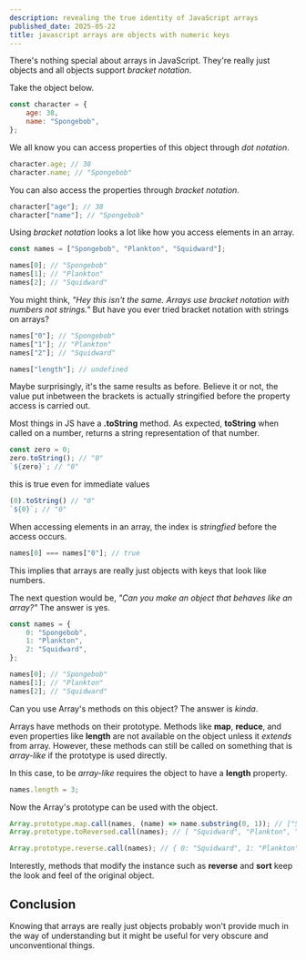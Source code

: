```yaml
---
description: revealing the true identity of JavaScript arrays
published_date: 2025-05-22
title: javascript arrays are objects with numeric keys
---
```


There's nothing special about arrays in JavaScript. They're really just objects and all objects support _bracket notation_.

Take the object below.

```js
const character = {
	age: 38,
	name: "Spongebob",
};
```

We all know you can access properties of this object through _dot notation_.

```js
character.age; // 38
character.name; // "Spongebob"
```

You can also access the properties through _bracket notation_.

```js
character["age"]; // 38
character["name"]; // "Spongebob"
```

Using _bracket notation_ looks a lot like how you access elements in an array.

```js
const names = ["Spongebob", "Plankton", "Squidward"];

names[0]; // "Spongebob"
names[1]; // "Plankton"
names[2]; // "Squidward"
```

You might think, _"Hey this isn't the same. Arrays use bracket notation with numbers not strings."_ But have you ever tried bracket notation with strings on arrays?

```js
names["0"]; // "Spongebob"
names["1"]; // "Plankton"
names["2"]; // "Squidward"

names["length"]; // undefined
```

Maybe surprisingly, it's the same results as before. Believe it or not, the value put inbetween the brackets is actually stringified before the property access is carried out.

Most things in JS have a **.toString** method. As expected, **toString** when called on a number, returns a string representation of that number.

```js
const zero = 0;
zero.toString(); // "0"
`${zero}`; // "0"
```

this is true even for immediate values

```js
(0).toString() // "0"
`${0}`; // "0"
```

When accessing elements in an array, the index is _stringfied_ before the access occurs.

```js
names[0] === names["0"]; // true
```

This implies that arrays are really just objects with keys that look like numbers.

The next question would be, _"Can you make an object that behaves like an array?"_ The answer is yes.

```js
const names = {
	0: "Spongebob",
	1: "Plankton",
	2: "Squidward",
};

names[0]; // "Spongebob"
names[1]; // "Plankton"
names[2]; // "Squidward"
```

Can you use Array's methods on this object? The answer is _kinda_.

Arrays have methods on their prototype. Methods like **map**, **reduce**, and even properties like **length** are not available on the object unless it _extends_ from array. However, these methods can still be called on something that is _array-like_ if the prototype is used directly.

In this case, to be _array-like_ requires the object to have a **length** property.

```js
names.length = 3;
```

Now the Array's prototype can be used with the object.

```js
Array.prototype.map.call(names, (name) => name.substring(0, 1)); // ["S", "P", "S"]
Array.prototype.toReversed.call(names); // [ "Squidward", "Plankton", "Spongebob" ]

Array.prototype.reverse.call(names); // { 0: "Squidward", 1: "Plankton", 2: "Spongebob", length: 3 }
```

Interestly, methods that modify the instance such as **reverse** and **sort** keep the look and feel of the original object.

## Conclusion

Knowing that arrays are really just objects probably won't provide much in the way of understanding but it might be useful for very obscure and unconventional things.
